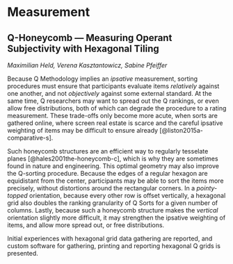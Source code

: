 # Measurement {#measurement}

<!-- long title would be: how and why we measure operant subjectivity -->


<!-- Table: (\#tab:var-meas-ded) Variations of Measuring Operant Subjectivity (ipsative) -->

<!-- +---------------+---------------+---------------+--------------------+---------------+--------------------+ -->
<!-- | \             | \             | \             | *Constraints* \    | \ |  \ |  -->
<!-- | "Open Space"       | Fruit         | Price         | Advantages         |  -->
<!-- Price         | Advantages         |  -->
<!-- +===============+===============+===============+====================+===============+====================+ -->
<!-- | Bananas       | $1.34         | - built-in wrapper | Bananas       | $1.34 | - -->
<!-- built-in wrapper | |               |               | - bright color     | | | |  -->
<!-- +---------------+---------------+--------------------+---------------+---------------+--------------------+1 -->
<!-- | Bananas       | $1.34         | - built-in wrapper | Bananas       | $1.34 | - -->
<!-- built-in wrapper | |               |               | - bright color     | | | |  -->
<!-- +---------------+---------------+--------------------+---------------+---------------+--------------------+ -->


<!-- ----------- ------- --------------- ------------------------- First    row 12.0  -->
<!-- Example of a row that spans multiple lines. -->

<!-- Second    row                 5.0 Here's another one. Note the blank line  -->
<!-- between rows. ----------- ------- --------------- ------------------------- -->


<!-- RGT, despite the acronym isn't really R methodology. RGT is also idiographic  -->
<!-- (not nomothetic), as is often suggested R would be -->


## Q-Honeycomb --- Measuring Operant Subjectivity with Hexagonal Tiling

*Maximilian Held, Verena Kasztantowicz, Sabine Pfeiffer*

Because Q Methodology implies an *ipsative* measurement, sorting procedures must ensure that participants evaluate items *relatively* against one another, and not *objectively* against some external standard.
At the same time, Q researchers may want to spread out the Q rankings, or even allow free distributions, both of which can degrade the procedure to a rating measurement.
These trade-offs only become more acute, when sorts are gathered online, where screen real estate is scarce and the careful ipsative weighting of items may be difficult to ensure already [@liston2015a-comparative-s].

Such honeycomb structures are an efficient way to regularly tesselate planes [@hales2001the-honeycomb-c], which is why they are sometimes found in nature and engineering.
This optimal geometry may also improve the Q-sorting procedure.
Because the edges of a regular hexagon are equidistant from the center, participants may be able to sort the items more precisely, without distortions around the rectangular corners.
In a *pointy-topped* orientation, because every other row is offset vertically, a hexagonal grid also doubles the ranking granularity of Q Sorts for a given number of columns.
Lastly, because such a honeycomb structure makes the *vertical* orientation slightly more difficult, it may strengthen the ipsative weighting of items, and allow more spread out, or free distributions.

Initial experiences with hexagonal grid data gathering are reported, and custom software for gathering, printing and reporting hexagonal Q grids is presented.
